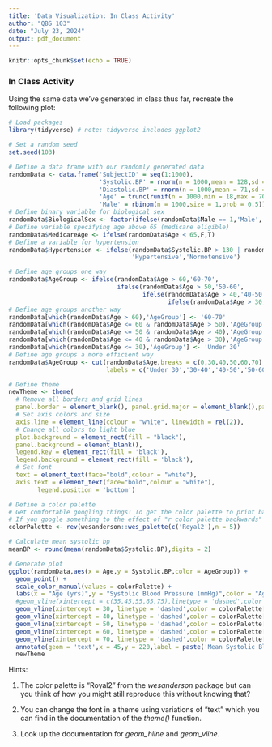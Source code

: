 ```yaml
---
title: 'Data Visualization: In Class Activity'
author: "QBS 103"
date: "July 23, 2024"
output: pdf_document
---
```


```r
knitr::opts_chunk$set(echo = TRUE)
```

### In Class Activity

Using the same data we've generated in class thus far, recreate the following plot:

``` r
# Load packages
library(tidyverse) # note: tidyverse includes ggplot2

# Set a random seed
set.seed(103)

# Define a data frame with our randomly generated data
randomData <- data.frame('SubjectID' = seq(1:1000), 
                         'Systolic.BP' = rnorm(n = 1000,mean = 128,sd = 20),
                         'Diastolic.BP' = rnorm(n = 1000,mean = 71,sd = 10),
                         'Age' = trunc(runif(n = 1000,min = 18,max = 70)),
                         'Male' = rbinom(n = 1000,size = 1,prob = 0.5))
# Define binary variable for biological sex
randomData$BiologicalSex <- factor(ifelse(randomData$Male == 1,'Male','Female'))
# Define variable specifying age above 65 (medicare eligible)
randomData$MedicareAge <- ifelse(randomData$Age < 65,F,T)
# Define a variable for hypertension
randomData$Hypertension <- ifelse(randomData$Systolic.BP > 130 | randomData$Diastolic.BP > 80,
                                  'Hypertensive','Normotensive')

# Define age groups one way
randomData$AgeGroup <- ifelse(randomData$Age > 60,'60-70',
                              ifelse(randomData$Age > 50,'50-60',
                                     ifelse(randomData$Age > 40,'40-50',
                                            ifelse(randomData$Age > 30,'30-40','Under 30'))))
# Define age groups another way
randomData[which(randomData$Age > 60),'AgeGroup'] <- '60-70'
randomData[which(randomData$Age <= 60 & randomData$Age > 50),'AgeGroup'] <- '50-60'
randomData[which(randomData$Age <= 50 & randomData$Age > 40),'AgeGroup'] <- '50-60'
randomData[which(randomData$Age <= 40 & randomData$Age > 30),'AgeGroup'] <- '50-60'
randomData[which(randomData$Age <= 30),'AgeGroup'] <- 'Under 30'
# Define age groups a more efficient way
randomData$AgeGroup <- cut(randomData$Age,breaks = c(0,30,40,50,60,70),
                           labels = c('Under 30','30-40','40-50','50-60','60-70'))
```


``` r
# Define theme
newTheme <- theme(
  # Remove all borders and grid lines
  panel.border = element_blank(), panel.grid.major = element_blank(),panel.grid.minor = element_blank(), 
  # Set axis colors and size 
  axis.line = element_line(colour = "white", linewidth = rel(2)),
  # Change all colors to light blue
  plot.background = element_rect(fill = "black"),
  panel.background = element_blank(),
  legend.key = element_rect(fill = 'black'), 
  legend.background = element_rect(fill = 'black'),
  # Set font
  text = element_text(face="bold",colour = "white"),
  axis.text = element_text(face="bold",colour = "white"),
        legend.position = 'bottom')

# Define a color palette
# Get comfortable googling things! To get the color palette to print backwards, I'm using the rev() function 
# If you google something to the effect of "r color palette backwards" you will likely find this as well as other solutions
colorPalette <- rev(wesanderson::wes_palette(c('Royal2'),n = 5))

# Calculate mean systolic bp
meanBP <- round(mean(randomData$Systolic.BP),digits = 2)

# Generate plot
ggplot(randomData,aes(x = Age,y = Systolic.BP,color = AgeGroup)) +
  geom_point() +
  scale_color_manual(values = colorPalette) +
  labs(x = "Age (yrs)",y = "Systolic Blood Pressure (mmHg)",color = "Age") +
  #geom_vline(xintercept = c(35,45,55,65,75),linetype = 'dashed',color = colorPalette)
  geom_vline(xintercept = 30, linetype = 'dashed',color = colorPalette[1]) +
  geom_vline(xintercept = 40, linetype = 'dashed',color = colorPalette[2]) +
  geom_vline(xintercept = 50, linetype = 'dashed',color = colorPalette[3]) +
  geom_vline(xintercept = 60, linetype = 'dashed',color = colorPalette[4]) +
  geom_vline(xintercept = 70, linetype = 'dashed',color = colorPalette[5]) +
  annotate(geom = 'text',x = 45,y = 220,label = paste('Mean Systolic Blood Pressure:',meanBP,'mmHg'),color = 'white') +
  newTheme

```

Hints: 

1. The color palette is "Royal2" from the *wesanderson* package but can you think of how you might still reproduce this without knowing that?

2. You can change the font in a theme using variations of "text" which you can find in the documentation of the *theme()* function.

3. Look up the documentation for *geom_hline* and *geom_vline*.